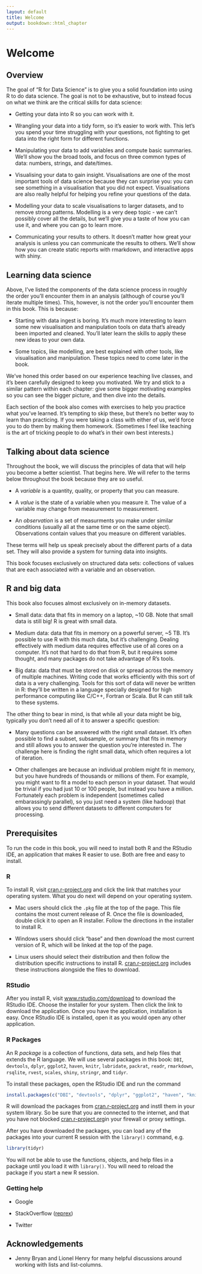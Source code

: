 ```yaml
---
layout: default
title: Welcome
output: bookdown::html_chapter
---
```

  
# Welcome
  
## Overview

The goal of "R for Data Science" is to give you a solid foundation into using R to do data science. The goal is not to be exhaustive, but to instead focus on what we think are the critical skills for data science:

* Getting your data into R so you can work with it.

* Wrangling your data into a tidy form, so it's easier to work with. This let's you
  spend your time struggling with your questions, not fighting to get data
  into the right form for different functions.
  
* Manipulating your data to add variables and compute basic summaries. We'll
  show you the broad tools, and focus on three common types of data: numbers, 
  strings, and date/times.

* Visualising your data to gain insight. Visualisations are one of the most
  important tools of data science because they can surprise you: you can
  see something in a visualisation that you did not expect. Visualisations
  are also really helpful for helping you refine your questions of the data.

* Modelling your data to scale visualisations to larger datasets, and to
  remove strong patterns. Modelling is a very deep topic - we can't possibly
  cover all the details, but we'll give you a taste of how you can use it,
  and where you can go to learn more.

* Communicating your results to others. It doesn't matter how great your
  analysis is unless you can communicate the results to others. We'll show
  how you can create static reports with rmarkdown, and interactive apps with
  shiny.

## Learning data science

Above, I've listed the components of the data science process in roughly the order you'll encounter them in an analysis (although of course you'll iterate multiple times). This, however, is not the order you'll encounter them in this book. This is because:

* Starting with data ingest is boring. It's much more interesting to learn
  some new visualisation and manipulation tools on data that's already been
  imported and cleaned. You'll later learn the skills to apply these new ideas
  to your own data.
  
* Some topics, like modelling, are best explained with other tools, like
  visualisation and manipulation. These topics need to come later in the book.

We've honed this order based on our experience teaching live classes, and it's been carefully designed to keep you motivated. We try and stick to a similar pattern within each chapter: give some bigger motivating examples so you can see the bigger picture, and then dive into the details.

Each section of the book also comes with exercises to help you practice what you've learned. It's tempting to skip these, but there's no better way to learn than practicing.  If you were taking a class with either of us, we'd force you to do them by making them homework. (Sometimes I feel like teaching is the art of tricking people to do what's in their own best interests.)

## Talking about data science

Throughout the book, we will discuss the principles of data that will help you become a better scientist. That begins here. We will refer to the terms below throughout the book because they are so useful. 

* A _variable_ is a quantity, quality, or property that you can measure. 

* A _value_ is the state of a variable when you measure it. The value of a variable may change from measurement to measurement.

* An _observation_ is a set of measurments you make under similar conditions (usually all at the same time or on the same object). Observations contain values that you measure on different variables. 

These terms will help us speak precisely about the different parts of a data set. They will also provide a system for turning data into insights.

This book focuses exclusively on structured data sets: collections of values that are each associated with a variable and an observation.


## R and big data

This book also focuses almost exclusively on in-memory datasets.

* Small data: data that fits in memory on a laptop, ~10 GB. Note that small
  data is still big! R is great with small data.
  
* Medium data: data that fits in memory on a powerful server, ~5 TB. It's
  possible to use R with this much data, but it's challenging. Dealing
  effectively with medium data requires effective use of all cores on a
  computer. It's not that hard to do that from R, but it requires some thought,
  and many packages do not take advantage of R's tools.
  
* Big data: data that must be stored on disk or spread across the memory of
  multiple machines. Writing code that works efficiently with this sort of data
  is a very challenging. Tools for this sort of data will never be written in
  R: they'll be written in a language specially designed for high performance
  computing like C/C++, Fortran or Scala. But R can still talk to these systems.
  
The other thing to bear in mind, is that while all your data might be big, typically you don't need all of it to answer a specific question:

* Many questions can be answered with the right small dataset. It's often
  possible to find a subset, subsample, or summary that fits in memory and
  still allows you to answer the question you're interested in. The challenge
  here is finding the right small data, which often requires a lot of iteration.
  
* Other challenges are because an individual problem might fit in memory,
  but you have hundreds of thousands or millions of them. For example, you 
  might want to fit a model to each person in your dataset. That would be
  trivial if you had just 10 or 100 people, but instead you have a million.
  Fortunately each problem is independent (sometimes called embarassingly
  parallel), so you just need a system (like hadoop) that allows you to
  send different datasets to different computers for processing.

## Prerequisites

To run the code in this book, you will need to install both R and the RStudio IDE, an application that makes R easier to use. Both are free and easy to install.

### R

To install R, visit [cran.r-project.org](http://cran.r-project.org) and click the link that matches your operating system. What you do next will depend on your operating system.

* Mac users should click the `.pkg` file at the top of the page. This file contains the most current release of R. Once the file is downloaded, double click it to open an R installer. Follow the directions in the installer to install R.

* Windows users should click "base" and then download the most current version of R, which will be linked at the top of the page.

* Linux users should select their distribution and then follow the distribution specific instructions to install R. [cran.r-project.org](https://cran.r-project.org/bin/linux/) includes these instructions alongside the files to download.

### RStudio

After you install R, visit [www.rstudio.com/download](http://www.rstudio.com/download) to download the RStudio IDE. Choose the installer for your system. Then click the link to download the application. Once you have the application, installation is easy. Once RStudio IDE is installed, open it as you would open any other application.

### R Packages

An R _package_ is a collection of functions, data sets, and help files that extends the R language. We will use several packages in this book: `DBI`, `devtools`, `dplyr`, `ggplot2`, `haven`, `knitr`, `lubridate`, `packrat`, `readr`, `rmarkdown`, `rsqlite`, `rvest`, `scales `, `shiny`, `stringr`, and `tidyr`. 

To install these packages, open the RStudio IDE and run the command

```r
install.packages(c("DBI", "devtools", "dplyr", "ggplot2", "haven", "knitr", "lubridate", "packrat", "readr", "rmarkdown", "rsqlite", "rvest", "scales", "shiny", "stringr", "tidyr"))
```

R will download the packages from [cran.r-project.org](http://cran.r-project.org) and instll them in your system library. So be sure that you are connected to the internet, and that you have not blocked [cran.r-project.org](http://cran.r-project.org)in your firewall or proxy settings.

After you have downloaded the packages, you can load any of the packages into your current R session with the `library()` command, e.g.

```r
library(tidyr)
```

You will not be able to use the functions, objects, and help files in a package until you load it with `library()`. You will need to reload the package if you start a new R session.

### Getting help

* Google

* StackOverflow ([reprex](https://github.com/jennybc/reprex))

* Twitter

## Acknowledgements

* Jenny Bryan and Lionel Henry for many helpful discussions around working
  with lists and list-columns.
